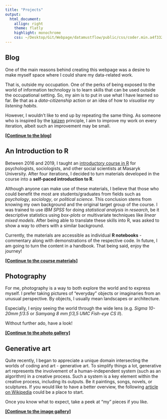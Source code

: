 ```yaml
---
title: "Projects"
output: 
  html_document:
    allign: right
    theme: flatly
    highlight: monochrome
    css: ~/Desktop/Git/Webpage/datamustflow/public/css/coder.min.a4f332213a21ce8eb521670c614470c58923aaaf385e2a73982c31dd7642decb.css
---
```

<DIV align="justify">

## Blog

One of the main reasons behind creating this webpage was a desire to make myself space where I could share my data-related work. 

That is, outside my occupation. One of the perks of being exposed to the world of information technology is to learn skills that can be used outside the occupational setting. So, my aim is to put in use what I have learned so far. Be that as a *data-citizenship* action or an idea of how to *visualise my listening habits*.

However, I wouldn’t like to end up by repeating the same thing. As someone who is inspired by the [kaizen](https://en.wikipedia.org/wiki/Kaizen) principle, I aim to improve my work on every iteration, albeit such an improvement may be small.

<a class="navigation-link" href="/post/"><b>[Continue to the blog]</b></a>

## An Introduction to R

Between 2016 and 2019, I taught an [introductory course in R](https://is.muni.cz/course/fss/autumn2019/PSYn5320) for psychologists, sociologists, and other social scientists at Masaryk University. After four iterations, I decided to turn materials developed in the course into a **self-paced introduction to R**. 

Although anyone can make use of these materials, I believe that those who could benefit the most are students/graduates from fields such as *psychology*, *sociology*, or *political science*. This conclusion stems from knowing my own background and the original target group of the course. I was trained to use *IBM SPSS* for doing *statistical analysis* in *research*, be it descriptive statistics using *box-plots* or multivariate techniques like *linear mixed models*. After being able to translate these skills into R, was asked to show a way to others with a similar background. 

Currently, the materials are accessible as individual **R notebooks** - commentary along with demonstrations of the respective code. In future, I am going to turn the content in a handbook. That being said, enjoy the journey!

[**[Continue to the course materials]**](r101/r101.html)

## Photography

For me, photography is a way to both explore the world and to express myself. I prefer taking pictures of "everyday" objects or imaginaries from an unusual perspective. By objects, I usually mean landscapes or architecture.

Especially, I enjoy seeing the world through the wide lens (e.g. *Sigma 10-20mm f/3.5* or *Samyang 8 mm f/3,5 UMC Fish-eye CS II*).

Without further ado, have a look!

[**[Continue to the photo gallery]**](photos/photos.html)

## Generative art

Quite recently, I began to appreciate a unique domain intersecting the worlds of coding and art - generative art. To simplify things a lot, generative art represents the involvement of a human-independent system (such as an algorithm) in a creative process. Such a system is a key element within the creative process, including its outputs. Be it paintings, songs, novels, or sculptures. If you would like to have a better overview, the following [article on Wikipedia](https://en.wikipedia.org/wiki/Generative_art) could be a place to start.

Once you know what to expect, take a peek at "my" pieces if you like.

[**[Continue to the image gallery]**](generativeart/generativeart.html)
</DIV>